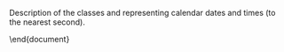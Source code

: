 
\section{Date-Time Classes}


Description of the classes \texttt{POSIXlt} and \texttt{POSIXct} representing calendar dates and times (to the nearest second).

\subsection{A subsection}

\begin{framed}
\begin{verbatim}
> (z <- Sys.time())             # the current date, as class "POSIXct"
[1] "2014-06-17 10:54:24 BST"
> 
> Sys.time() - 3600             # an hour ago
[1] "2014-06-17 09:54:25 BST"
> 
> as.POSIXlt(Sys.time(), "GMT") # the current time in GMT
[1] "2014-06-17 09:54:25 GMT"
\end{verbatim}
\end{framed}
\newpage
\begin{framed}
\begin{verbatim}
> format(.leap.seconds)         # all 24 leap seconds in your timezone
 [1] "1972-07-01 01:00:00" "1973-01-01 00:00:00" "1974-01-01 00:00:00"
 [4] "1975-01-01 00:00:00" "1976-01-01 00:00:00" "1977-01-01 00:00:00"
 [7] "1978-01-01 00:00:00" "1979-01-01 00:00:00" "1980-01-01 00:00:00"
[10] "1981-07-01 01:00:00" "1982-07-01 01:00:00" "1983-07-01 01:00:00"
[13] "1985-07-01 01:00:00" "1988-01-01 00:00:00" "1990-01-01 00:00:00"
[16] "1991-01-01 00:00:00" "1992-07-01 01:00:00" "1993-07-01 01:00:00"
[19] "1994-07-01 01:00:00" "1996-01-01 00:00:00" "1997-07-01 01:00:00"
[22] "1999-01-01 00:00:00" "2006-01-01 00:00:00" "2009-01-01 00:00:00"
\end{verbatim}
\end{framed}

\begin{framed}
\begin{verbatim}
> print(.leap.seconds, tz="PST8PDT")  # and in Seattle's
 [1] "1972-07-01 01:00:00 BST" "1973-01-01 00:00:00 GMT"
 [3] "1974-01-01 00:00:00 GMT" "1975-01-01 00:00:00 GMT"
 [5] "1976-01-01 00:00:00 GMT" "1977-01-01 00:00:00 GMT"
 [7] "1978-01-01 00:00:00 GMT" "1979-01-01 00:00:00 GMT"
 [9] "1980-01-01 00:00:00 GMT" "1981-07-01 01:00:00 BST"
[11] "1982-07-01 01:00:00 BST" "1983-07-01 01:00:00 BST"
[13] "1985-07-01 01:00:00 BST" "1988-01-01 00:00:00 GMT"
[15] "1990-01-01 00:00:00 GMT" "1991-01-01 00:00:00 GMT"
[17] "1992-07-01 01:00:00 BST" "1993-07-01 01:00:00 BST"
[19] "1994-07-01 01:00:00 BST" "1996-01-01 00:00:00 GMT"
[21] "1997-07-01 01:00:00 BST" "1999-01-01 00:00:00 GMT"
[23] "2006-01-01 00:00:00 GMT" "2009-01-01 00:00:00 GMT"
> 
> ## look at *internal* representation of "POSIXlt" :
> leapS <- as.POSIXlt(.leap.seconds)
> names(leapS) ; is.list(leapS)
NULL
[1] TRUE
> utils::str(unclass(leapS), vec.len = 7)
\end{verbatim}
\end{framed}


\end{document}
